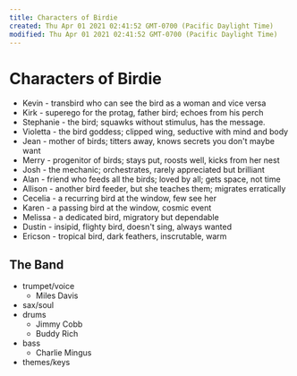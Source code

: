 ```yaml
---
title: Characters of Birdie
created: Thu Apr 01 2021 02:41:52 GMT-0700 (Pacific Daylight Time)
modified: Thu Apr 01 2021 02:41:52 GMT-0700 (Pacific Daylight Time)
---
```


# Characters of Birdie

- Kevin - transbird who can see the bird as a woman and vice versa
- Kirk - superego for the protag, father bird; echoes from his perch
- Stephanie - the bird; squawks without stimulus, has the message.
- Violetta - the bird goddess; clipped wing, seductive with mind and body
- Jean - mother of birds; titters away, knows secrets you don't maybe want
- Merry - progenitor of birds; stays put, roosts well, kicks from her nest
- Josh - the mechanic; orchestrates, rarely appreciated but brilliant
- Alan - friend who feeds all the birds; loved by all; gets space, not time
- Allison - another bird feeder, but she teaches them; migrates erratically
- Cecelia - a recurring bird at the window, few see her
- Karen - a passing bird at the window, cosmic event
- Melissa - a dedicated bird, migratory but dependable
- Dustin - insipid, flighty bird, doesn't sing, always wanted
- Ericson - tropical bird, dark feathers, inscrutable, warm

## The Band

- trumpet/voice
  - Miles Davis
- sax/soul
- drums
  - Jimmy Cobb
  - Buddy Rich
- bass
  - Charlie Mingus
- themes/keys
